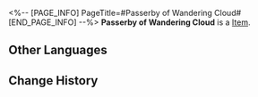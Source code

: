 <%-- [PAGE_INFO]
PageTitle=#Passerby of Wandering Cloud#
[END_PAGE_INFO] --%>
{{Item Infobox
|id          = 81012
|image       = Item Passerby of Wandering Cloud.png
|type        = 
|invCategory = 
|rarity      = 3
|effect      = 
|description = 
}}
'''Passerby of Wandering Cloud''' is a [[Item]].

==Other Languages==
{{Other Languages
|en   = Passerby of Wandering Cloud
|zhs  = 云无留迹的过客
|zht  = 雲無留跡的過客
|ja   = 流雲無痕の過客
|ko   = 흔적을 남기지 않은 과객
|es   = Transeúnte de la nube pasajera
|fr   = Vagabond foulenuage
|ru   = Скиталец блуждающего облака
|th   = Passerby of Wandering Cloud
|vi   = Lãng Khách Âm Thầm
|de   = Wanderer der vorbeiziehenden Wolke
|id   = Passerby of Wandering Cloud
|pt   = Transeunte da Nuvem Errante
}}

==Change History==
{{Change History|2.0}}